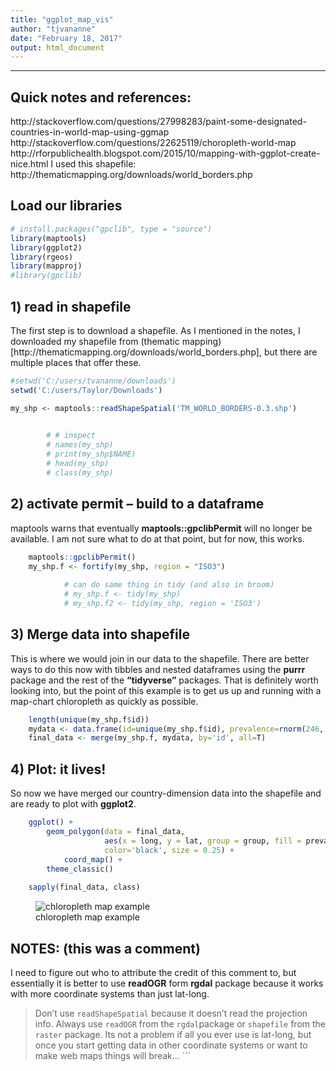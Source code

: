 ```yaml
---
title: "ggplot_map_vis"
author: "tjvananne"
date: "February 18, 2017"
output: html_document
---
```



----------------------------------------------------------------------------

## Quick notes and references:
http://stackoverflow.com/questions/27998283/paint-some-designated-countries-in-world-map-using-ggmap
http://stackoverflow.com/questions/22625119/choropleth-world-map
http://rforpublichealth.blogspot.com/2015/10/mapping-with-ggplot-create-nice.html
I used this shapefile: http://thematicmapping.org/downloads/world_borders.php
    
## Load our libraries
    
```r
# install.packages("gpclib", type = "source")
library(maptools)
library(ggplot2)
library(rgeos)
library(mapproj)
#library(gpclib)
```
    
    
## 1) read in shapefile

The first step is to download a shapefile. As I mentioned in the notes, I downloaded my shapefile from (thematic mapping)[http://thematicmapping.org/downloads/world_borders.php], but there are multiple places that offer these.


```r
#setwd('C:/users/tvananne/downloads')
setwd('C:/users/Taylor/Downloads')

my_shp <- maptools::readShapeSpatial('TM_WORLD_BORDERS-0.3.shp')    

    
        # # inspect
        # names(my_shp)
        # print(my_shp$NAME)
        # head(my_shp)
        # class(my_shp)
```


## 2) activate permit -- build to a dataframe

maptools warns that eventually **maptools::gpclibPermit** will no longer be available. I am not sure what to do at that point, but for now, this works.

```r

    maptools::gpclibPermit()
    my_shp.f <- fortify(my_shp, region = "ISO3")
    
            # can do same thing in tidy (and also in broom)
            # my_shp.f <- tidy(my_shp)
            # my_shp.f2 <- tidy(my_shp, region = 'ISO3')
```   
    
## 3) Merge data into shapefile

This is where we would join in our data to the shapefile. There are better ways to do this now with tibbles and nested dataframes using the **purrr** package and the rest of the **"tidyverse"** packages. That is definitely worth looking into, but the point of this example is to get us up and running with a map-chart chloropleth as quickly as possible.

```r
    length(unique(my_shp.f$id))
    mydata <- data.frame(id=unique(my_shp.f$id), prevalence=rnorm(246, 55, 2))
    final_data <- merge(my_shp.f, mydata, by='id', all=T)
```
    
    
## 4) Plot: it lives!

So now we have merged our country-dimension data into the shapefile and are ready to plot with **ggplot2**.

```r
    ggplot() +
        geom_polygon(data = final_data, 
                     aes(x = long, y = lat, group = group, fill = prevalence),
                     color='black', size = 0.25) +
            coord_map() +
        theme_classic()
    
    sapply(final_data, class)
```
    
![chloropleth map example](map_chloropleth_ggplot2_example_001.PNG "Chloropleth Map")
    
    
    
## NOTES: (this was a comment)

I need to figure out who to attribute the credit of this comment to, but essentially it is better to use **readOGR** form **rgdal** package because it works with more coordinate systems than just lat-long.

> Don't use `readShapeSpatial` because it doesn't read the projection info. Always use `readOGR` from the `rgdal`package or `shapefile` from the `raster` package. Its not a problem if all you ever use is lat-long, but once you start getting data in other coordinate systems or want to make web maps things will break...
```
